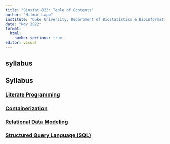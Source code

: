 ```yaml
---
title: "Biostat 823: Table of Contents"
author: "Hilmar Lapp"
institute: "Duke University, Department of Biostatistics & Bioinformatics"
date: "Nov 2022"
format:
  html:
    number-sections: true
editor: visual
---
```


<!-- produces main section 1 -->
## syllabus {.hidden} 

## Syllabus {.unnumbered}

### [Literate Programming](Lesson-01.html)
### [Containerization](Lesson-02.html)
### [Relational Data Modeling](Lesson-03.html)
### [Structured Query Language (SQL)](Lesson-04.html)